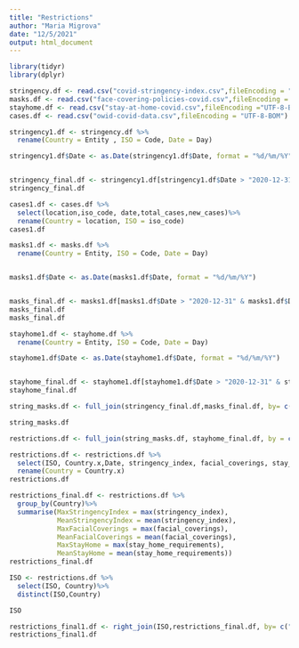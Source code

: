 ```yaml
---
title: "Restrictions"
author: "Maria Migrova"
date: "12/5/2021"
output: html_document
---
```


```r
library(tidyr)
library(dplyr)

```

```r
stringency.df <- read.csv("covid-stringency-index.csv",fileEncoding = "UTF-8-BOM")
masks.df <- read.csv("face-covering-policies-covid.csv",fileEncoding = "UTF-8-BOM")
stayhome.df <- read.csv("stay-at-home-covid.csv",fileEncoding ="UTF-8-BOM")
cases.df <- read.csv("owid-covid-data.csv",fileEncoding = "UTF-8-BOM")

```

```r
stringency1.df <- stringency.df %>%
  rename(Country = Entity , ISO = Code, Date = Day)

stringency1.df$Date <- as.Date(stringency1.df$Date, format = "%d/%m/%Y")


stringency_final.df <- stringency1.df[stringency1.df$Date > "2020-12-31" & stringency1.df$Date < "2021-11-24",]
stringency_final.df


```

```r
cases1.df <- cases.df %>%
  select(location,iso_code, date,total_cases,new_cases)%>%
  rename(Country = location, ISO = iso_code)
cases1.df
```


```r
masks1.df <- masks.df %>%
  rename(Country = Entity, ISO = Code, Date = Day)


masks1.df$Date <- as.Date(masks1.df$Date, format = "%d/%m/%Y")


masks_final.df <- masks1.df[masks1.df$Date > "2020-12-31" & masks1.df$Date < "2021-11-24",]
masks_final.df
masks_final.df

```

```r
stayhome1.df <- stayhome.df %>%
  rename(Country = Entity, ISO = Code, Date = Day)

stayhome1.df$Date <- as.Date(stayhome1.df$Date, format = "%d/%m/%Y")


stayhome_final.df <- stayhome1.df[stayhome1.df$Date > "2020-12-31" & stayhome1.df$Date < "2021-11-24",]
stayhome_final.df

```

```r
string_masks.df <- full_join(stringency_final.df,masks_final.df, by= c("ISO","Date"))

```

```r
string_masks.df

```

```r
restrictions.df <- full_join(string_masks.df, stayhome_final.df, by = c("ISO","Date"))

```

```r
restrictions.df <- restrictions.df %>%
  select(ISO, Country.x,Date, stringency_index, facial_coverings, stay_home_requirements)%>%
  rename(Country = Country.x)
restrictions.df

```
```r
restrictions_final.df <- restrictions.df %>%
  group_by(Country)%>%
  summarise(MaxStringencyIndex = max(stringency_index),
            MeanStringencyIndex = mean(stringency_index),
            MaxFacialCoverings = max(facial_coverings),
            MeanFacialCoverings = mean(facial_coverings),
            MaxStayHome = max(stay_home_requirements),
            MeanStayHome = mean(stay_home_requirements))
restrictions_final.df
```
```r
ISO <- restrictions.df %>%
  select(ISO, Country)%>%
  distinct(ISO,Country)

ISO

```
```r
restrictions_final1.df <- right_join(ISO,restrictions_final.df, by= c("Country"))
restrictions_final1.df
```